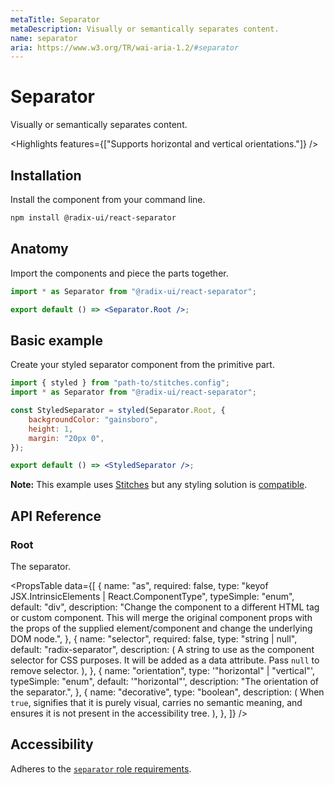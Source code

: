 ```yaml
---
metaTitle: Separator
metaDescription: Visually or semantically separates content.
name: separator
aria: https://www.w3.org/TR/wai-aria-1.2/#separator
---
```


# Separator

<Description>Visually or semantically separates content.</Description>

<Highlights features={["Supports horizontal and vertical orientations."]} />

## Installation

Install the component from your command line.

```bash
npm install @radix-ui/react-separator
```

## Anatomy

Import the components and piece the parts together.

```jsx
import * as Separator from "@radix-ui/react-separator";

export default () => <Separator.Root />;
```

## Basic example

Create your styled separator component from the primitive part.

```jsx
import { styled } from "path-to/stitches.config";
import * as Separator from "@radix-ui/react-separator";

const StyledSeparator = styled(Separator.Root, {
	backgroundColor: "gainsboro",
	height: 1,
	margin: "20px 0",
});

export default () => <StyledSeparator />;
```

<Note>

**Note:** This example uses [Stitches](https://stitches.dev) but any styling solution is [compatible](/primitives/docs/guides/styling).

</Note>

## API Reference

### Root

The separator.

<PropsTable
	data={[
		{
			name: "as",
			required: false,
			type: "keyof JSX.IntrinsicElements | React.ComponentType<any>",
			typeSimple: "enum",
			default: "div",
			description:
				"Change the component to a different HTML tag or custom component. This will merge the original component props with the props of the supplied element/component and change the underlying DOM node.",
		},
		{
			name: "selector",
			required: false,
			type: "string | null",
			default: "radix-separator",
			description: (
				<span>
					A string to use as the component selector for CSS purposes. It will be
					added as a data attribute. Pass <Code>null</Code> to remove selector.
				</span>
			),
		},
		{
			name: "orientation",
			type: '"horizontal" | "vertical"',
			typeSimple: "enum",
			default: '"horizontal"',
			description: "The orientation of the separator.",
		},
		{
			name: "decorative",
			type: "boolean",
			description: (
				<span>
					When <Code>true</Code>, signifies that it is purely visual, carries no
					semantic meaning, and ensures it is not present in the accessibility
					tree.
				</span>
			),
		},
	]}
/>

## Accessibility

Adheres to the [`separator` role requirements](https://www.w3.org/TR/wai-aria-1.2/#separator).
